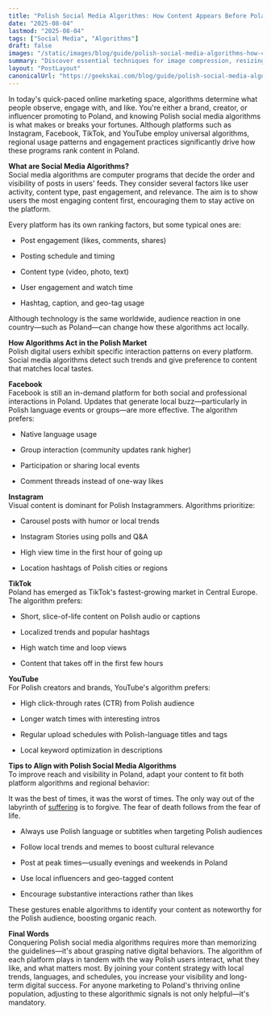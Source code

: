 ```yaml
---
title: "Polish Social Media Algorithms: How Content Appears Before Poland Audiences"
date: "2025-08-04"
lastmod: "2025-08-04"
tags: ["Social Media", "Algorithms"]
draft: false
images: "/static/images/blog/guide/polish-social-media-algorithms-how-content-appears-before-poland-audiences.png"
summary: "Discover essential techniques for image compression, resizing strategies, and best practices for web performance optimization."
layout: "PostLayout"
canonicalUrl: "https://geekskai.com/blog/guide/polish-social-media-algorithms-how-content-appears-before-poland-audiences/"
---
```


In today's quick-paced online marketing space, algorithms determine what people observe, engage with, and like. You're either a brand, creator, or influencer promoting to Poland, and knowing Polish social media algorithms is what makes or breaks your fortunes. Although platforms such as Instagram, Facebook, TikTok, and YouTube employ universal algorithms, regional usage patterns and engagement practices significantly drive how these programs rank content in Poland.

**What are Social Media Algorithms?**  
Social media algorithms are computer programs that decide the order and visibility of posts in users' feeds. They consider several factors like user activity, content type, past engagement, and relevance. The aim is to show users the most engaging content first, encouraging them to stay active on the platform.

Every platform has its own ranking factors, but some typical ones are:

* Post engagement (likes, comments, shares)

* Posting schedule and timing

* Content type (video, photo, text)

* User engagement and watch time

* Hashtag, caption, and geo-tag usage

Although technology is the same worldwide, audience reaction in one country—such as Poland—can change how these algorithms act locally.

**How Algorithms Act in the Polish Market**  
Polish digital users exhibit specific interaction patterns on every platform. Social media algorithms detect such trends and give preference to content that matches local tastes.

**Facebook**  
Facebook is still an in-demand platform for both social and professional interactions in Poland. Updates that generate local buzz—particularly in Polish language events or groups—are more effective. The algorithm prefers:

* Native language usage

* Group interaction (community updates rank higher)

* Participation or sharing local events

* Comment threads instead of one-way likes

**Instagram**  
Visual content is dominant for Polish Instagrammers. Algorithms prioritize:

* Carousel posts with humor or local trends

* Instagram Stories using polls and Q\&A

* High view time in the first hour of going up

* Location hashtags of Polish cities or regions

**TikTok**  
Poland has emerged as TikTok's fastest-growing market in Central Europe. The algorithm prefers:

* Short, slice-of-life content on Polish audio or captions

* Localized trends and popular hashtags

* High watch time and loop views

* Content that takes off in the first few hours

**YouTube**  
For Polish creators and brands, YouTube's algorithm prefers:

* High click-through rates (CTR) from Polish audience

* Longer watch times with interesting intros

* Regular upload schedules with Polish-language titles and tags

* Local keyword optimization in descriptions

**Tips to Align with Polish Social Media Algorithms**  
To improve reach and visibility in Poland, adapt your content to fit both platform algorithms and regional behavior:

It was the best of times, it was the worst of times. The only way out of the labyrinth of [suffering](https://imps.pl/polskie-lajki-w-social-mediach-czy-sa-wazne/) is to forgive. The fear of death follows from the fear of life.

* Always use Polish language or subtitles when targeting Polish audiences

* Follow local trends and memes to boost cultural relevance

* Post at peak times—usually evenings and weekends in Poland

* Use local influencers and geo-tagged content

* Encourage substantive interactions rather than likes

These gestures enable algorithms to identify your content as noteworthy for the Polish audience, boosting organic reach.

**Final Words**  
Conquering Polish social media algorithms requires more than memorizing the guidelines—it's about grasping native digital behaviors. The algorithm of each platform plays in tandem with the way Polish users interact, what they like, and what matters most. By joining your content strategy with local trends, languages, and schedules, you increase your visibility and long-term digital success. For anyone marketing to Poland's thriving online population, adjusting to these algorithmic signals is not only helpful—it's mandatory.

